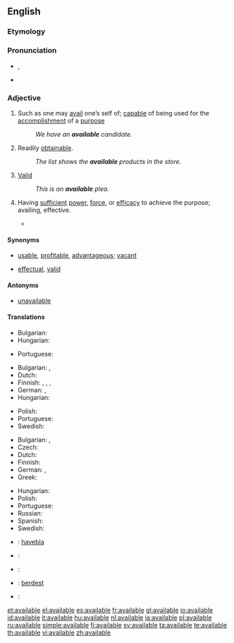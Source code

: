 ==English==

===Etymology===

{{suffix|avail|able}}

===Pronunciation===
* {{IPA|/əˈveɪ.lə.b(ə)l/}}, {{SAMPA|/@'veI.l@.b(@)l/}}
* {{audio|en-us-available.ogg|Audio (US)}}
{{rfp|split options, UK/US?}}

===Adjective===
{{en-adj}}

# Such as one may [[avail]] one’s self of; [[capable]] of being used for the [[accomplishment]] of a [[purpose]]
#: ''We have an '''available''' candidate.''
# Readily [[obtainable]].
#: ''The list shows the '''available''' products in the store.''
# {{legal}} [[valid|Valid]]
#: ''This is an '''available''' plea.''
# {{archaic}} Having [[sufficient]] [[power]], [[force]], or [[efficacy]] to achieve the purpose; availing, effective.
#*{{quote-book|title=Proceedings - Institution of Mechanical Engineers|section=canal Boat Propulsion|author=Henry Banroft|passage=The different navigations she had to pass through for this purpose were such that only an independent method of propulsion would be available.|year=1897}}

====Synonyms====
* {{sense|such as can be availed of}} [[usable]], [[profitable]], [[advantageous]]; [[vacant]] {{qualifier|of a location}}
* {{sense|legally valid}} [[effectual]], [[valid]]

====Antonyms====
* {{sense|such as can be availed of}} [[unavailable]]

====Translations====
{{trans-top|having sufficient power or efficacy; valid}}
* Bulgarian: {{t+|bg|валиден|sc=Cyrl}}
* Hungarian: {{t|hu|érvényes}}
{{trans-mid}}
* Portuguese: {{t+|pt|válido}}
{{trans-bottom}}

{{trans-top|ready for use}}
* Bulgarian: {{t|bg|годен|sc=Cyrl}},  {{t|bg|полезен|sc=Cyrl}}
* Dutch: {{t+|nl|beschikbaar}}
* Finnish: {{t|fi|käytettävä}}, {{t|fi|käytettävissä}} {{t+|fi|oleva}}, {{t-|fi|saatavilla}}, {{t-|fi|käsillä}}
* German: {{t+|de|verfügbar}}, {{t+|de|disponibel}}
* Hungarian: {{t|hu|rendelkezésre álló}}
{{trans-mid}}
* Polish: {{t+|pl|wolny|m}}
* Portuguese: {{t+|pt|útil}}
* Swedish: {{t+|sv|tillgänglig}}
{{trans-bottom}}

{{trans-top|readily obtainable}}
* Bulgarian: {{t|bg|наличен|sc=Cyrl}},  {{t|bg|разполагаем|sc=Cyrl}}
* Czech: {{t-|cs|dostupný|m}}
* Dutch: {{t+|nl|beschikbaar}}
* Finnish: {{t-|fi|saatavilla}} {{t+|fi|oleva}}
* German: {{t+|de|verfügbar}}, {{t+|de|disponibel}}
* Greek: {{t+|el|διαθέσιμος|f|tr=diathésimos|sc=Grek}}
{{trans-mid}}
* Hungarian: {{t+|hu|kapható}}
* Polish: {{t-|pl|dostępny|m}}
* Portuguese: {{t+|pt|disponível}}
* Russian: {{t+|ru|доступный|m|sc=Cyrl}}
* Spanish: {{t|es|disponible}}
* Swedish: {{t+|sv|tillgänglig}}
{{trans-bottom}}

{{checktrans-top}}
* {{ttbc|Esperanto}}: [[havebla]]
* {{ttbc|French}}: {{t+|fr|disponible}}
{{checktrans-mid}}
* {{ttbc|Italian}}: {{t+|it|disponibile}}
* {{ttbc|Kurdish}}: [[berdest]]
* {{ttbc|Spanish}}: {{t+|es|disponible}}
{{checktrans-bottom}}

[[et:available]]
[[el:available]]
[[es:available]]
[[fr:available]]
[[gl:available]]
[[io:available]]
[[id:available]]
[[it:available]]
[[hu:available]]
[[nl:available]]
[[ja:available]]
[[pl:available]]
[[ru:available]]
[[simple:available]]
[[fi:available]]
[[sv:available]]
[[ta:available]]
[[te:available]]
[[th:available]]
[[vi:available]]
[[zh:available]]